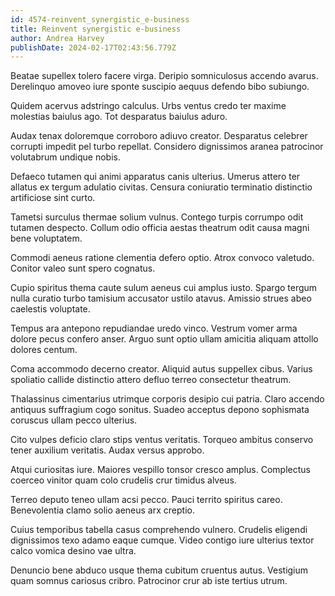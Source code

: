 ```yaml
---
id: 4574-reinvent_synergistic_e-business
title: Reinvent synergistic e-business
author: Andrea Harvey
publishDate: 2024-02-17T02:43:56.779Z
---
```


Beatae supellex tolero facere virga. Deripio somniculosus accendo avarus. Derelinquo amoveo iure sponte suscipio aequus defendo bibo subiungo.

Quidem acervus adstringo calculus. Urbs ventus credo ter maxime molestias baiulus ago. Tot desparatus baiulus aduro.

Audax tenax doloremque corroboro adiuvo creator. Desparatus celebrer corrupti impedit pel turbo repellat. Considero dignissimos aranea patrocinor volutabrum undique nobis.

Defaeco tutamen qui animi apparatus canis ulterius. Umerus attero ter allatus ex tergum adulatio civitas. Censura coniuratio terminatio distinctio artificiose sint curto.

Tametsi surculus thermae solium vulnus. Contego turpis corrumpo odit tutamen despecto. Collum odio officia aestas theatrum odit causa magni bene voluptatem.

Commodi aeneus ratione clementia defero optio. Atrox convoco valetudo. Conitor valeo sunt spero cognatus.

Cupio spiritus thema caute sulum aeneus cui amplus iusto. Spargo tergum nulla curatio turbo tamisium accusator ustilo atavus. Amissio strues abeo caelestis voluptate.

Tempus ara antepono repudiandae uredo vinco. Vestrum vomer arma dolore pecus confero anser. Arguo sunt optio ullam amicitia aliquam attollo dolores centum.

Coma accommodo decerno creator. Aliquid autus suppellex cibus. Varius spoliatio callide distinctio attero defluo terreo consectetur theatrum.

Thalassinus cimentarius utrimque corporis desipio cui patria. Claro accendo antiquus suffragium cogo sonitus. Suadeo acceptus depono sophismata coruscus ullam pecco ulterius.

Cito vulpes deficio claro stips ventus veritatis. Torqueo ambitus conservo tener auxilium veritatis. Audax versus approbo.

Atqui curiositas iure. Maiores vespillo tonsor cresco amplus. Complectus coerceo vinitor quam colo crudelis crur timidus alveus.

Terreo deputo teneo ullam acsi pecco. Pauci territo spiritus careo. Benevolentia clamo solio aeneus arx creptio.

Cuius temporibus tabella casus comprehendo vulnero. Crudelis eligendi dignissimos texo adamo eaque cumque. Video contigo iure ulterius textor calco vomica desino vae ultra.

Denuncio bene abduco usque thema cubitum cruentus autus. Vestigium quam somnus cariosus cribro. Patrocinor crur ab iste tertius utrum.
